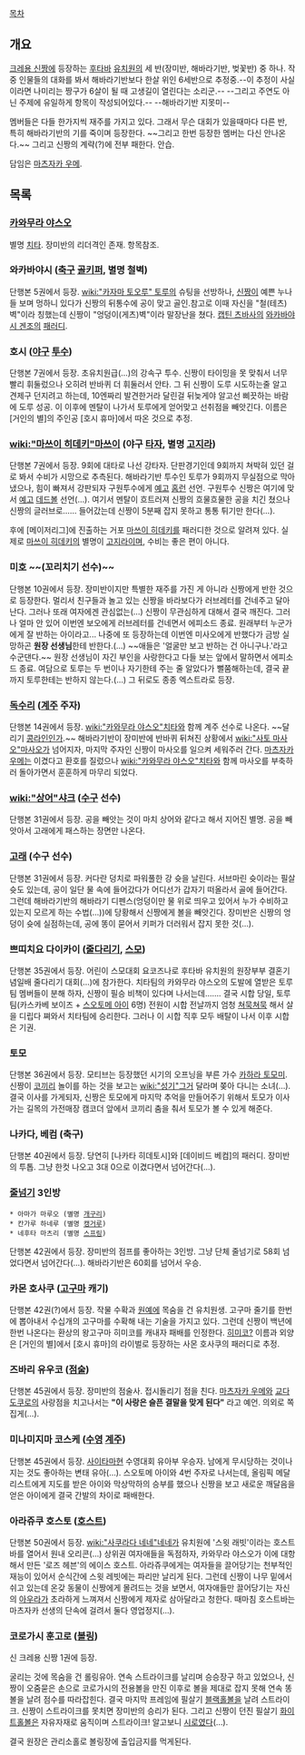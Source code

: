 [[목차]]
== 개요 ==
[[크레용 신짱]]에 등장하는 [[후타바]] [[유치원]]의 세 반(장미반, 해바라기반, 벚꽃반) 중 하나. 작중 인물들의 대화를 봐서 해바라기반보다 한살 위인 6세반으로 추정중.--이 추정이 사실이라면 나미리는 짱구가 6살이 될 때 고생길이 열린다는 소리군.-- --그리고 주연도 아닌 주제에 유일하게 항목이 작성되어있다.-- --해바라기반 지못미--

멤버들은 다들 한가지씩 재주를 가지고 있다. 그래서 무슨 대회가 있을때마다 다른 반, 특히 해바라기반의 기를 죽이며 등장한다. ~~그리고 한번 등장한 멤버는 다신 안나온다.~~ 그리고 신짱의 계략(?)에 전부 패한다. 안습.

담임은 [[마츠자카 우메]].

== 목록 ==
=== [[카와무라 야스오]] ===
별명 [[치타]]. 장미반의 리더격인 존재. 항목참조.

=== 와카바야시 ([[축구]] [[골키퍼]], 별명 철벽) ===
단행본 5권에서 등장.
[[wiki:"카자마 토오루" 토루]]의 슈팅을 선방하나, [[신짱]]이 예쁜 누나들 보며 멍하니 있다가 신짱의 뒤통수에 공이 맞고 골인.참고로 이때 자신을 "철(테츠)벽"이라 칭했는데 신짱이 "엉덩이(게츠)벽"이라 말장난을 쳤다.
[[캡틴 츠바사]]의 [[와카바야시 겐조]]의 [[패러디]].

=== 호시 ([[야구]] [[투수]]) ===
단행본 7권에서 등장.
초유치원급(…)의 강속구 투수. 신짱이 타이밍을 못 맞춰서 너무 빨리 휘둘렀으나 오히려 반바퀴 더 휘둘러서 안타. 그 뒤 신짱이 도루 시도하는줄 알고 견제구 던지려고 하는데, 10엔짜리 발견한거라 달린걸 뒤늦게야 알고선 삐끗하는 바람에 도루 성공. 이 이후에 멘탈이 나가서 토루에게 얻어맞고 선취점을 빼앗긴다. 이름은 [거인의 별]의 주인공 [호시 휴마]에서 따온 것으로 추정.

=== [[wiki:"마쓰이 히데키"마쓰이]] (야구 [[타자]], 별명 [[고지라]]) ===
단행본 7권에서 등장.
9회에 대타로 나선 강타자. 단판경기인데 9회까지 쳐박혀 있던 걸로 봐서 수비가 시망으로 추측된다. 해바라기반 투수인 토루가 9회까지 무실점으로 막아냈으나, 힘이 빠져서 강판되자 구원투수에게 [[예고]] [[홈런]] 선언. 구원투수 신짱은 여기에 맞서 [[예고]] [[데드볼]] 선언(…). 여기서 멘탈이 흐트러져 신짱의 흐물흐물한 공을 치긴 쳤으나 신짱의 글러브로…… 들어갔는데 신짱이 5분째 잡지 못하고 통통 튀기만 한다(…).

후에 [메이저리그]에 진출하는 거포 [[마쓰이 히데키]]를 패러디한 것으로 알려져 있다. 실제로 [[마쓰이 히데키]]의 별명이 [[고지라]]이며, 수비는 좋은 편이 아니다.

=== 미호 ~~(꼬리치기 선수)~~ ===
단행본 10권에서 등장.
장미반이지만 특별한 재주를 가진 게 아니라 신짱에게 반한 것으로 등장한다. 멀리서 친구들과 놀고 있는 신짱을 바라보다가 러브레터를 건네주고 달아난다. 그러나 또래 여자에겐 관심없는(...) 신짱이 무관심하게 대해서 결국 깨진다. 그러나 얼마 안 있어 이번엔 보오에게 러브레터를 건네면서 에피소드 종료. 원래부터 누군가에게 잘 반하는 아이라고... 나중에 또 등장하는데 이번엔 미사오에게 반했다가 금방 실망하곤 '''원장 선생님'''한테 반한다.(...) ~~애들은 '얼굴만 보고 반하는 건 아니구나.'라고 수군댄다.~~ 원장 선생님이 자긴 부인을 사랑한다고 다들 보는 앞에서 말하면서 에피소드 종료. 여담으로 토루는 두 번이나 자기한테 주는 줄 알았다가 뻘쭘해하는데, 결국 끝까지 토루한테는 반하지 않는다.(...) 그 뒤로도 종종 엑스트라로 등장.

=== [[독수리]] ([[계주]] 주자) ===
단행본 14권에서 등장.
[[wiki:"카와무라 야스오"치타]]와 함께 계주 선수로 나온다. ~~달리기 [[콩라인]]인가.~~ 해바라기반이 장미반에 반바퀴 뒤쳐진 상황에서 [[wiki:"사토 마사오"마사오]]가 넘어지자, 마지막 주자인 신짱이 마사오를 일으켜 세워주러 간다. [[마츠자카 우메]]는 이겼다고 환호를 질렀으나 [[wiki:"카와무라 야스오"치타]]와 함께 마사오를 부축하러 돌아가면서 훈훈하게 마무리 되었다.

=== [[wiki:"상어"샤크]] ([[수구]] 선수) ===
단행본 31권에서 등장.
공을 빼앗는 것이 마치 상어와 같다고 해서 지어진 별명. 공을 빼앗아서 고래에게 패스하는 장면만 나온다.

=== [[고래]] (수구 선수) ===
단행본 31권에서 등장.
커다란 덩치로 파워풀한 강 슛을 날린다. 서브마린 슛이라는 필살슛도 있는데, 공이 일단 물 속에 들어갔다가 어디선가 갑자기 떠올라서 골에 들어간다. 그런데 해바라기반의 해바라기 디펜스(엉덩이만 물 위로 띄우고 있어서 누가 수비하고 있는지 모르게 하는 수법(…))에 당황해서 신짱에게 볼을 빼앗긴다. 장미반은 신짱의 엉덩이 슛에 실점하는데, 공에 똥이 묻어서 키퍼가 더러워서 잡지 못한 것(…).

=== 쁘띠치요 다이카이 ([[줄다리기]], [[스모]]) ===
단행본 35권에서 등장.
어린이 스모대회 요코즈나로 후타바 유치원의 원장부부 결혼기념일배 줄다리기 대회(…)에 참가한다. 치타팀의 카와무라 야스오의 도발에 열받은 토루팀 멤버들이 분해 하자, 신짱이 필승 비책이 있다며 나서는데……. 결국 시합 당일, 토루팀(카스카베 보이즈 + [[스오토메 아이]] 6명) 전원이 시합 전날까지 엄청 [[쳐묵쳐묵]] 해서 살을 디립다 쪄와서 치타팀에 승리한다. 그러나 이 시합 직후 모두 배탈이 나서 이후 시합은 기권.

=== 토모 ===
단행본 36권에서 등장. 모티브는 등장했던 시기의 오프닝을 부른 가수 [[카하라 토모미]].
신짱이 [[코끼리]] 놀이를 하는 것을 보고는 [[wiki:"성기"그거]] 달라며 쫒아 다니는 소녀(…). 결국 이사를 가게되자, 신짱은 토모에게 마지막 추억을 만들어주기 위해서 토모가 이사가는 길목의 가전매장 캠코더 앞에서 코끼리 춤을 춰서 토모가 볼 수 있게 해준다.

=== 나카다, 베컴 (축구) ===
단행본 40권에서 등장. 당연히 [나카타 히데토시]와 [데이비드 베컴]의 패러디.
장미반의 투톱. 그냥 한컷 나오고 3대 0으로 이겼다면서 넘어간다(…).

=== [[줄넘기]] 3인방 ===
 * 아마가 마루오 (별명 [[개구리]])
 * 칸가루 하네루 (별명 [[캥거루]])
 * 네후타 마츠리 (별명 [[스프링]])
단행본 42권에서 등장.
장미반의 점프를 좋아하는 3인방. 그냥 단체 줄넘기로 58회 넘었다면서 넘어간다(…). 해바라기반은 60회를 넘어서 우승.

=== 카몬 호사쿠 ([[고구마]] 캐기) ===
단행본 42권(?)에서 등장.
작물 수확과 [[원예]]에 목숨을 건 유치원생. 고구마 줄기를 한번에 뽑아내서 수십개의 고구마를 수확해 내는 기술을 가지고 있다. 그런데 신짱이 백년에 한번 나온다는 환상의 왕고구마 히미코를 캐내자 패배를 인정한다. [http://spv.sbs.co.kr/nbbs/view.jsp?uniq_no=10000191443&code=10000000040 히미코?] 이름과 외양은 [거인의 별]에서 [호시 휴마]의 라이벌로 등장하는 사몬 호사쿠의 패러디로 추정.

=== 즈바리 유우코 ([[점술]]) ===
단행본 45권에서 등장.
장미반의 점술사. 접시돌리기 점을 친다. [[마츠자카 우메]]와 [[교다 도쿠로]]의 사랑점을 치고나서는 '''"이 사랑은 슬픈 결말을 맞게 된다"''' 라고 예언. 의외로 쪽집게(…).

=== 미나미지마 코스케 ([[수영]] [[계주]]) ===
단행본 45권에서 등장.
[[사이타마]]현 수영대회 유아부 우승자. 남에게 무시당하는 것이나 지는 것도 좋아하는 변태 유아(…). 스오토메 아이와 4번 주자로 나서는데, 올림픽 메달리스트에게 지도를 받은 아이와 막상막하의 승부를 했으나 신짱을 보고 새로운 깨달음을 얻은 아이에게 결국 간발의 차이로 패배한다.

=== 아라쥬쿠 호스토 ([[호스트]]) ===
단행본 50권에서 등장.
[[wiki:"사쿠라다 네네"네네]]가 유치원에 '스윗 래빗'이라는 호스트바를 열어서 원내 오리콘(…) 상위권 여자애들을 독점하자, 카와무라 야스오가 이에 대항해서 만든 '로즈 헤븐'의 에이스 호스트. 아라쥬쿠에게는 여자들을 끌어당기는 천부적인 재능이 있어서 순식간에 스윗 레빗에는 파리만 날리게 된다. 그런데 신짱이 나무 밑에서 쉬고 있는데 온갖 동물이 신짱에게 몰려드는 것을 보면서, 여자애들만 끌어당기는 자신의 [[아우라]]가 초라하게 느껴져서 신짱에게 제자로 삼아달라고 청한다. 때마침 호스트바는 마츠자카 선생의 단속에 걸려서 둘다 영업정지(…).

=== 코로가시 훈고로 ([[볼링]]) ===
신 크레용 신짱 1권에 등장.

굴리는 것에 목숨을 건 롤링유아. 연속 스트라이크를 날리며 승승장구 하고 있었으나, 신짱이 오줌묻은 손으로 코로가시의 전용볼을 만진 이후로 볼을 제대로 잡지 못해 연속 똥볼을 날려 점수를 따라잡힌다. 결국 마지막 프레임에 필살기 [[블랙홀]]볼을 날려 스트라이크. 신짱이 스트라이크를 못치면 장미반의 승리가 된다. 그리고 신짱이 던진 필살기 [[화이트홀]]볼은 자유자재로 움직이며 스트라이크! 알고보니 [[시로(크레용 신짱)|시로]]였다(…).

결국 원장은 관리소홀로 볼링장에 출입금지를 먹게된다.
